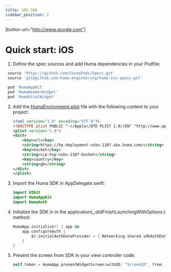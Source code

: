```yaml
---
title: iOS SDK
sidebar_position: 2
---
```


[button url="http://www.google.com"]

# Quick start: iOS

1.	Define the spec sources and add Huma dependencies in your Podfile:
   ```ruby
    source 'https://github.com/CocoaPods/Specs.git'
    source 'git@github.com:huma-engineering/huma-ios-specs.git'

    pod 'HumaAppKit'
    pod 'HumaHeaderWidget'
    pod 'HumaVitalWidget'
   ```

2.	Add the [HumaEnvironment.plist](/api/integration/v1/configs/android) file with the following content to your project:

    ```xml
    <?xml version="1.0" encoding="UTF-8"?>
    <!DOCTYPE plist PUBLIC "-//Apple//DTD PLIST 1.0//EN" "http://www.apple.com/DTDs/PropertyList-1.0.dtd">
    <plist version="1.0">
    <dict>
        <key>url</key>
        <string>https://hp-deployment-nsbx-1107.sbx.huma.com/</string>
        <key>bucket</key>
        <string>ccp-hsp-nsbx-1107-bucket</string>
        <key>country</key>
        <string>gb</string>
    </dict>
    </plist>
    ```

3.	Import the Huma SDK in AppDelegate.swift:
    ```swift
    import UIKit
    import HumaAppKit
    import HumaAuth
    ```
4.	Initialize the SDK in in the application(_:didFinishLaunchingWithOptions:) method:
    ```swift
    HumaApp.initialize() { app in
        app.configureAuth {
            $0.initialAuthDataProvider = { Networking.shared.sdkAuthData?.authData }
        }
    }
    ```
5.	Present the screen from SDK in your view controller code:
    ```swift
    self.token = HumaApp.presentWidgetScreen(withID: "ScreenID", from: self)
    ```
